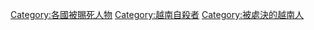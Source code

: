 [[Category:各國被賜死人物|Category:各國被賜死人物]]
[[Category:越南自殺者|Category:越南自殺者]]
[[Category:被處決的越南人‎|Category:被處決的越南人‎]]